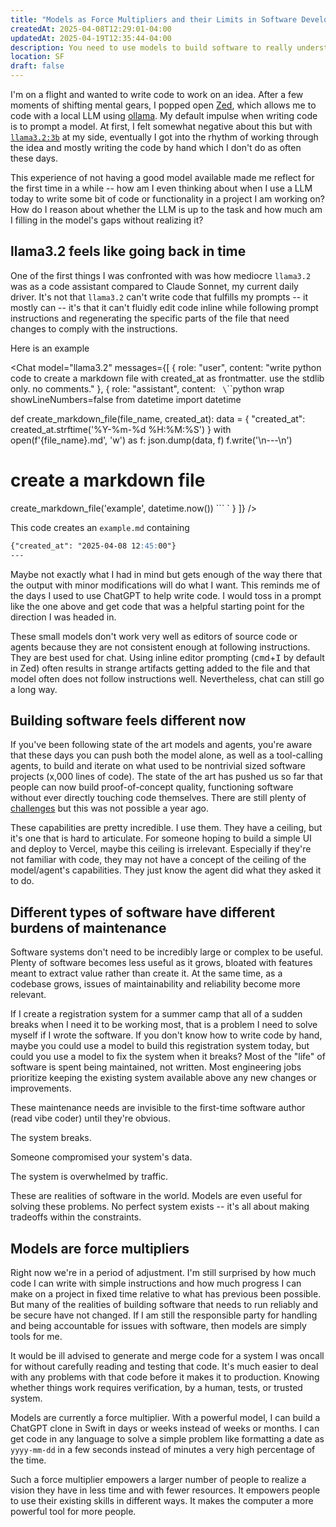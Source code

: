 ```yaml
---
title: "Models as Force Multipliers and their Limits in Software Development"
createdAt: 2025-04-08T12:29:01-04:00
updatedAt: 2025-04-19T12:35:44-04:00
description: You need to use models to build software to really understand their limits
location: SF
draft: false
---
```



I'm on a flight and wanted to write code to work on an idea.
After a few moments of shifting mental gears, I popped open [Zed](https://zed.dev/), which allows me to code with a local LLM using [ollama](https://ollama.com/).
My default impulse when writing code is to prompt a model.
At first, I felt somewhat negative about this but with [`llama3.2:3b`](https://ollama.com/library/llama3.2:3b) at my side, eventually I got into the rhythm of working through the idea and mostly writing the code by hand which I don't do as often these days.

This experience of not having a good model available made me reflect for the first time in a while -- how am I even thinking about when I use a LLM today to write some bit of code or functionality in a project I am working on?
How do I reason about whether the LLM is up to the task and how much am I filling in the model's gaps without realizing it?

## llama3.2 feels like going back in time

One of the first things I was confronted with was how mediocre `llama3.2` was as a code assistant compared to Claude Sonnet, my current daily driver.
It's not that `llama3.2` can't write code that fulfills my prompts -- it mostly can -- it's that it can't fluidly edit code inline while following prompt instructions and regenerating the specific parts of the file that need changes to comply with the instructions.

Here is an example

<Chat
  model="llama3.2"
  messages={[
    {
      role: "user",
      content: "write python code to create a markdown file with created_at as frontmatter. use the stdlib only. no comments."
    },
    {
        role: "assistant",
        content: `
\`\`\`python wrap showLineNumbers=false
from datetime import datetime

def create_markdown_file(file_name, created_at):
    data = {
        "created_at": created_at.strftime('%Y-%m-%d %H:%M:%S')
    }
    with open(f'{file_name}.md', 'w') as f:
        json.dump(data, f)
        f.write('\\n---\\n')

# create a markdown file
create_markdown_file('example', datetime.now())
\`\`\`
`
    }
  ]}
/>

This code creates an `example.md` containing

```md
{"created_at": "2025-04-08 12:45:00"}
---
```
Maybe not exactly what I had in mind but gets enough of the way there that the output with minor modifications will do what I want.
This reminds me of the days I used to use ChatGPT to help write code.
I would toss in a prompt like the one above and get code that was a helpful starting point for the direction I was headed in.

These small models don't work very well as editors of source code or agents because they are not consistent enough at following instructions.
They are best used for chat.
Using inline editor prompting (<kbd>cmd</kbd>+<kbd>I</kbd> by default in Zed) often results in strange artifacts getting added to the file and that model often does not follow instructions well.
Nevertheless, chat can still go a long way.

## Building software feels different now

If you've been following state of the art models and agents, you're aware that these days you can push both the model alone, as well as a tool-calling agents, to build and iterate on what used to be nontrivial sized software projects (x,000 lines of code).
The state of the art has pushed us so far that people can now build proof-of-concept quality, functioning software without ever directly touching code themselves.
There are still plenty of [challenges](https://www.danielcorin.com/posts/2025/vibe-coding/) but this was not possible a year ago.

These capabilities are pretty incredible.
I use them.
They have a ceiling, but it's one that is hard to articulate.
For someone hoping to build a simple UI and deploy to Vercel, maybe this ceiling is irrelevant.
Especially if they're not familiar with code, they may not have a concept of the ceiling of the model/agent's capabilities.
They just know the agent did what they asked it to do.

## Different types of software have different burdens of maintenance

Software systems don't need to be incredibly large or complex to be useful.
Plenty of software becomes less useful as it grows, bloated with features meant to extract value rather than create it.
At the same time, as a codebase grows, issues of maintainability and reliability become more relevant.

If I create a registration system for a summer camp that all of a sudden breaks when I need it to be working most, that is a problem I need to solve myself if I wrote the software.
If you don't know how to write code by hand, maybe you could use a model to build this registration system today, but could you use a model to fix the system when it breaks?
Most of the "life" of software is spent being maintained, not written.
Most engineering jobs prioritize keeping the existing system available above any new changes or improvements.

These maintenance needs are invisible to the first-time software author (read vibe coder) until they're obvious.

The system breaks.

Someone compromised your system's data.

The system is overwhelmed by traffic.

These are realities of software in the world.
Models are even useful for solving these problems.
No perfect system exists -- it's all about making tradeoffs within the constraints.

## Models are force multipliers

Right now we're in a period of adjustment.
I'm still surprised by how much code I can write with simple instructions and how much progress I can make on a project in fixed time relative to what has previous been possible.
But many of the realities of building software that needs to run reliably and be secure have not changed.
If I am still the responsible party for handling and being accountable for issues with software, then models are simply tools for me.

It would be ill advised to generate and merge code for a system I was oncall for without carefully reading and testing that code.
It's much easier to deal with any problems with that code before it makes it to production.
Knowing whether things work requires verification, by a human, tests, or trusted system.

Models are currently a force multiplier.
With a powerful model, I can build a ChatGPT clone in Swift in days or weeks instead of weeks or months.
I can get code in any language to solve a simple problem like formatting a date as `yyyy-mm-dd` in a few seconds instead of minutes a very high percentage of the time.

Such a force multiplier empowers a larger number of people to realize a vision they have in less time and with fewer resources.
It empowers people to use their existing skills in different ways.
It makes the computer a more powerful tool for more people.

